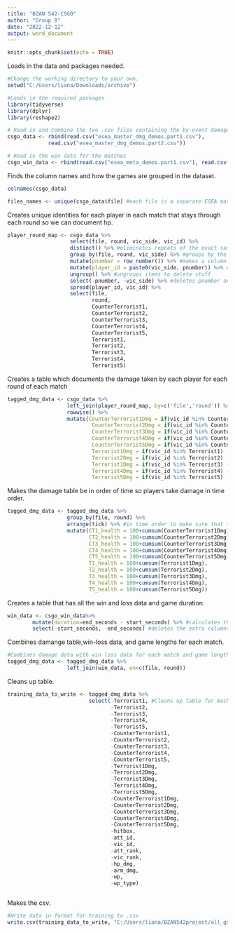 ```yaml
---
title: "BZAN 542-CSGO"
author: "Group 8"
date: "2022-12-12"
output: word_document
---
```


```r
knitr::opts_chunk$set(echo = TRUE)
```


Loads in the data and packages needed.
```r
#Change the working directory to your own.
setwd("C:/Users/liana/Downloads/archive")

#Loads in the required packages
library(tidyverse)
library(dplyr)
library(reshape2)

# Read in and combine the two .csv files containing the by-event damage data
csgo_data <- rbind(read.csv("esea_master_dmg_demos.part1.csv"), 
             read.csv("esea_master_dmg_demos.part2.csv"))

# Read in the win data for the matches
csgo_win_data <- rbind(read.csv("esea_meta_demos.part1.csv"), read.csv("esea_meta_demos.part2.csv")) 

```

Finds the column names and how the games are grouped in the dataset.
```r

colnames(csgo_data)

files_names <- unique(csgo_data$file) #each file is a separate ESEA match with all of its associated data
```



Creates unique identities for each player in each match that stays through each round so we can document hp.
```r
player_round_map <- csgo_data %>%
                    select(file, round, vic_side, vic_id) %>%
                    distinct() %>% #eliminates repeats of the exact same row where rows are identical
                    group_by(file, round, vic_side) %>% #groups by the match, round, then victim side that was shot
                    mutate(pnumber = row_number()) %>% #makes a column called pnumber which is th row number
                    mutate(player_id = paste0(vic_side, pnumber)) %>% #combines the two string names together to make the names for the players
                    ungroup() %>% #ungroups items to delete stuff
                    select(-pnumber, -vic_side) %>% #deletes pnumber and vic_side columns because we have player_id now
                    spread(player_id, vic_id) %>% 
                    select(file,
                           round,
                           CounterTerrorist1,
                           CounterTerrorist2,
                           CounterTerrorist3,
                           CounterTerrorist4,
                           CounterTerrorist5,
                           Terrorist1,
                           Terrorist2,
                           Terrorist3,
                           Terrorist4,
                           Terrorist5)
```


Creates a table which documents the damage taken by each player for each round of each match
```r
tagged_dmg_data <- csgo_data %>%
                   left_join(player_round_map, by=c('file','round')) %>% #combines the new table with full table data by round=file
                   rowwise() %>%
                   mutate(CounterTerrorist1Dmg = if(vic_id %in% CounterTerrorist1) -hp_dmg else 0, #Sorts into each column who the dmg is taken by
                           CounterTerrorist2Dmg = if(vic_id %in% CounterTerrorist2) -hp_dmg else 0,
                           CounterTerrorist3Dmg = if(vic_id %in% CounterTerrorist3) -hp_dmg else 0,
                           CounterTerrorist4Dmg = if(vic_id %in% CounterTerrorist4) -hp_dmg else 0,
                           CounterTerrorist5Dmg = if(vic_id %in% CounterTerrorist5) -hp_dmg else 0,
                           Terrorist1Dmg = if(vic_id %in% Terrorist1) -hp_dmg else 0,
                           Terrorist2Dmg = if(vic_id %in% Terrorist2) -hp_dmg else 0,
                           Terrorist3Dmg = if(vic_id %in% Terrorist3) -hp_dmg else 0,
                           Terrorist4Dmg = if(vic_id %in% Terrorist4) -hp_dmg else 0,
                           Terrorist5Dmg = if(vic_id %in% Terrorist5) -hp_dmg else 0)
```


Makes the damage table be in order of time so players take damage in time order.
```r
tagged_dmg_data <- tagged_dmg_data %>% 
                   group_by(file, round) %>% 
                   arrange(tick) %>% #in time order to make sure that the damage is being taken in time order
                   mutate(CT1_health = 100+cumsum(CounterTerrorist1Dmg), #makes it so each combination of each file/match and round
                          CT2_health = 100+cumsum(CounterTerrorist2Dmg), #the 100 is the base health
                          CT3_health = 100+cumsum(CounterTerrorist3Dmg),
                          CT4_health = 100+cumsum(CounterTerrorist4Dmg),
                          CT5_health = 100+cumsum(CounterTerrorist5Dmg),
                          T1_health = 100+cumsum(Terrorist1Dmg),
                          T2_health = 100+cumsum(Terrorist2Dmg),
                          T3_health = 100+cumsum(Terrorist3Dmg),
                          T4_health = 100+cumsum(Terrorist4Dmg),
                          T5_health = 100+cumsum(Terrorist5Dmg))
```


Creates a table that has all the win and loss data and game duration.
```r
win_data <- csgo_win_data%>%
        mutate(duration=end_seconds - start_seconds) %>% #calculates the duration of each game
        select(-start_seconds, -end_seconds) #deletes the extra columns
```


Combines damange table,win-loss data, and game lengths for each match.
```r
#Combines damage data with win loss data for each match and game lengths
tagged_dmg_data <- tagged_dmg_data %>%
                   left_join(win_data, on=c(file, round))
```


Cleans up table.
```r
training_data_to_write <- tagged_dmg_data %>%
                          select(-Terrorist1, #Cleans up table for machine learning
                                 -Terrorist2,
                                 -Terrorist3,
                                 -Terrorist4,
                                 -Terrorist5,
                                 -CounterTerrorist1,
                                 -CounterTerrorist2,
                                 -CounterTerrorist3,
                                 -CounterTerrorist4,
                                 -CounterTerrorist5,
                                 -Terrorist1Dmg,
                                 -Terrorist2Dmg,
                                 -Terrorist3Dmg,
                                 -Terrorist4Dmg,
                                 -Terrorist5Dmg,
                                 -CounterTerrorist1Dmg,
                                 -CounterTerrorist2Dmg,
                                 -CounterTerrorist3Dmg,
                                 -CounterTerrorist4Dmg,
                                 -CounterTerrorist5Dmg,
                                 -hitbox,
                                 -att_id,
                                 -vic_id,
                                 -att_rank,
                                 -vic_rank,
                                 -hp_dmg,
                                 -arm_dmg,
                                 -wp,
                                 -wp_type)



```

Makes the csv.
```r
#Write data in format for training to .csv
write.csv(training_data_to_write, "C:/Users/liana/BZAN542project/all_game_state_data.csv")
```



